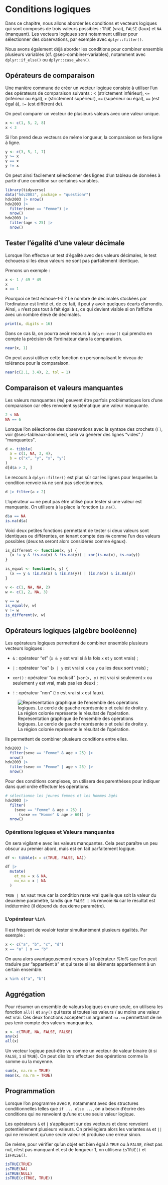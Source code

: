 # Conditions logiques {#sec-conditions-logiques}

Dans ce chapitre, nous allons aborder les conditions et vecteurs logiques qui sont composés de trois valeurs possibles : `TRUE` (vrai), `FALSE` (faux) et `NA` (manquant). Les vecteurs logiques sont notamment utiliser pour sélectionner des observations, par exemple avec `dplyr::filter()`.

Nous avons également déjà aborder les conditions pour combiner ensemble plusieurs variables (cf. @sec-combiner-variables), notamment avec `dplyr::if_else()` ou `dplyr::case_when()`.

## Opérateurs de comparaison

Une manière commune de créer un vecteur logique consiste à utiliser l'un des opérateurs de comparaison suivants : \< (strictement inférieur), `<=` (inférieur ou égal), `>` (strictement supérieur), `>=` (supérieur ou égal), `==` (est égal à), `!=` (est différent de).

On peut comparer un vecteur de plusieurs valeurs avec une valeur unique.

```r
x <- c(1, 5, 2, 8)
x < 3
```

Si l'on prend deux vecteurs de même longueur, la comparaison se fera ligne à ligne.

```r
y <- c(3, 5, 1, 7)
y >= x
y == x
y != x
```

On peut ainsi facilement sélectionner des lignes d'un tableau de données à partir d'une condition sur certaines variables.

```r
library(tidyverse)
data("hdv2003", package = "questionr")
hdv2003 |> nrow()
hdv2003 |>
  filter(sexe == "Femme") |> 
  nrow()
hdv2003 |> 
  filter(age < 25) |> 
  nrow()
```

::: callout-tip
## Tester l'égalité d'une valeur décimale

Lorsque l'on effectue un test d'égalité avec des valeurs décimales, le test échouera si les deux valeurs ne sont pas parfaitement identique.

Prenons un exemple :

```r
x <- 1 / 49 * 49
x
x == 1
```

Pourquoi ce test échoue-t-il ? Le nombre de décimales stockées par l'ordinateur est limité et, de ce fait, il peut y avoir quelques écarts d'arrondis. Ainsi, `x` n'est pas tout à fait égal à `1`, ce qui devient visible si on l'affiche avec un nombre élevé de décimales.

```r
print(x, digits = 16)
```

Dans ce cas là, on pourra avoir recours à `dplyr::near()` qui prendra en compte la précision de l'ordinateur dans la comparaison.

```r
near(x, 1)
```

On peut aussi utiliser cette fonction en personnalisant le niveau de tolérance pour la comparaison.

```r
near(c(2.1, 3.4), 2, tol = 1)
```
:::

## Comparaison et valeurs manquantes

Les valeurs manquantes (`NA`) peuvent être parfois problématiques lors d'une comparaison car elles renvoient systématique une valeur manquante.

```r
2 < NA
NA == 6
```

Lorsque l'on sélectionne des observations avec la syntaxe des crochets (`[]`, voir @sec-tableaux-donnees), cela va générer des lignes <q>vides</q> / <q>manquantes</q>.

```r
d <- tibble(
  a = c(1, NA, 3, 4),
  b = c("x", "y", "x", "y")
)
d[d$a > 2, ]
```

Le recours à `dplyr::filter()` est plus sûr car les lignes pour lesquelles la condition renvoie `NA` ne sont pas sélectionnées.

```r
d |> filter(a > 2)
```

L'opérateur `==` ne peut pas être utilisé pour tester si une valeur est manquante. On utilisera à la place la fonction `is.na()`.

```r
d$a == NA
is.na(d$a)
```

::: callout-tip
Voici deux petites fonctions permettant de tester si deux valeurs sont identiques ou différentes, en tenant compte des `NA` comme l'un des valeurs possibles (deux `NA` seront alors considérés comme égaux).

```r
is_different <- function(x, y) {
  (x != y & !is.na(x) & !is.na(y)) | xor(is.na(x), is.na(y))
}

is_equal <- function(x, y) {
  (x == y & !is.na(x) & !is.na(y)) | (is.na(x) & is.na(y))
}

v <- c(1, NA, NA, 2)
w <- c(1, 2, NA, 3)

v == w
is_equal(v, w)
v != w
is_different(v, w)
```
:::

## Opérateurs logiques (algèbre booléenne)

Les opérateurs logiques permettent de combiner ensemble plusieurs vecteurs logiques :

-   `&` : opérateur <q>et</q> (`x & y` est vrai si à la fois `x` et `y` sont vrais) ;

-   `|` : opérateur <q>ou</q> (`x | y` est vrai si `x` ou `y` ou les deux sont vrais) ;

-   `xor()` : opérateur <q>ou exclusif</q> (`xor(x, y)` est vrai si seulement `x` ou seulement `y` est vrai, mais pas les deux) ;

-   `!` : opérateur <q>non</q> (`!x` est vrai si `x` est faux).

![Représentation graphique de l'ensemble des opérations logiques. Le cercle de gauche représente x et celui de droite y. La région colorée représente le résultat de l'opération.](ressources/operations_logiques.png)

Ils permettent de combiner plusieurs conditions entre elles.

```r
hdv2003 |>
  filter(sexe == "Femme" & age < 25) |> 
  nrow()
hdv2003 |>
  filter(sexe == "Femme" | age < 25) |> 
  nrow()
```

Pour des conditions complexes, on utilisera des parenthèses pour indiquer dans quel ordre effectuer les opérations.

```r
# sélectionne les jeunes femmes et les hommes âgés
hdv2003 |>
  filter(
    (sexe == "Femme" & age < 25) | 
      (sexe == "Homme" & age > 60)) |> 
  nrow()
```

### Opérations logiques et Valeurs manquantes

On sera vigilant·e avec les valeurs manquantes. Cela peut paraître un peu obscur au premier abord, mais est en fait parfaitement logique.

```r
df <- tibble(x = c(TRUE, FALSE, NA))

df |> 
  mutate(
    et_na = x & NA,
    ou_na = x | NA
  )
```

`TRUE | NA` vaut `TRUE` car la condition reste vrai quelle que soit la valeur du deuxième paramètre, tandis que `FALSE | NA` renvoie `NA` car le résultat est indéterminé (il dépend du deuxième paramètre).

### L'opérateur `%in%`

Il est fréquent de vouloir tester simultanément plusieurs égalités. Par exemple :

```r
x <- c("a", "b", "c", "d")
x == "a" | x == "b"
```

On aura alors avantageusement recours à l'opérateur *%in%* que l'on peut traduire par <q>appartient à</q> et qui teste si les éléments appartiennent à un certain ensemble.

```r
x %in% c("a", "b")
```

## Aggrégation

Pour résumer un ensemble de valeurs logiques en une seule, on utilisera les fonction `all()` et `any()` qui teste si toutes les valeurs / au moins une valeur est vrai. Ces deux fonctions acceptent un argument `na.rm` permettant de ne pas tenir compte des valeurs manquantes.

```r
x <- c(TRUE, NA, FALSE, FALSE)
any(x)
all(x)
```

Un vecteur logique peut-être vu comme un vecteur de valeur binaire (`0` si `FALSE`, `1` si `TRUE`). On peut dès lors effectuer des opérations comme la somme ou la moyenne.

```r
sum(x, na.rm = TRUE)
mean(x, na.rm = TRUE)
```

## Programmation

Lorsque l'on programme avec `R`, notamment avec des structures conditionnelles telles que `if ... else ...`, on a besoin d'écrire des conditions qui ne renvoient qu'une et une seule valeur logique.

Les opérateurs `&` et `|` s'appliquent sur des vecteurs et donc renvoient potentiellement plusieurs valeurs. On privilégiera alors les variantes `&&` et `||` qui ne renvoient qu'une seule valeur et produise une erreur sinon.

De même, pour vérifier qu'un objet est bien égal à `TRUE` ou à `FALSE`, n'est pas nul, n'est pas manquant et est de longueur 1, on utilisera `isTRUE()` et `isFALSE()`.

```r
isTRUE(TRUE)
isTRUE(NA)
isTRUE(NULL)
isTRUE(c(TRUE, TRUE))
```
